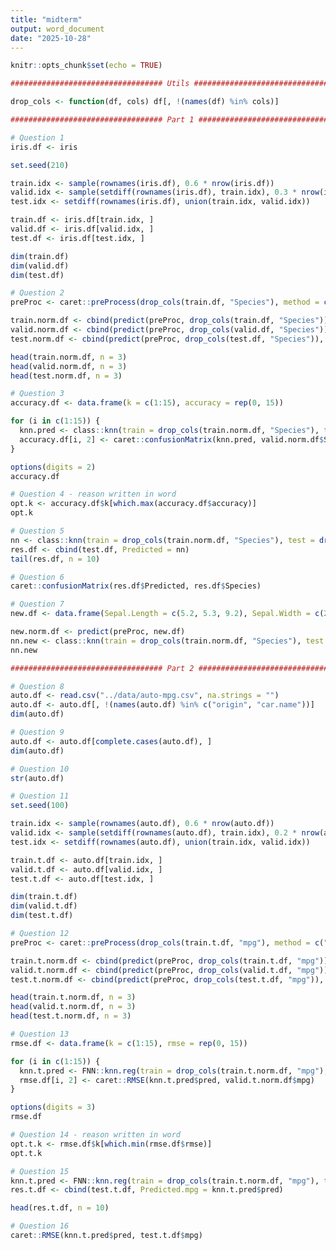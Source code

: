 ```yaml
---
title: "midterm"
output: word_document
date: "2025-10-28"
---
```


```r
knitr::opts_chunk$set(echo = TRUE)
```

```r
################################## Utils ##################################

drop_cols <- function(df, cols) df[, !(names(df) %in% cols)]

################################## Part 1 ##################################

# Question 1
iris.df <- iris

set.seed(210)

train.idx <- sample(rownames(iris.df), 0.6 * nrow(iris.df))
valid.idx <- sample(setdiff(rownames(iris.df), train.idx), 0.3 * nrow(iris.df))
test.idx <- setdiff(rownames(iris.df), union(train.idx, valid.idx))

train.df <- iris.df[train.idx, ]
valid.df <- iris.df[valid.idx, ]
test.df <- iris.df[test.idx, ]

dim(train.df)
dim(valid.df)
dim(test.df)

# Question 2
preProc <- caret::preProcess(drop_cols(train.df, "Species"), method = c("center", "scale"))

train.norm.df <- cbind(predict(preProc, drop_cols(train.df, "Species")), Species = train.df$Species)
valid.norm.df <- cbind(predict(preProc, drop_cols(valid.df, "Species")), Species = valid.df$Species)
test.norm.df <- cbind(predict(preProc, drop_cols(test.df, "Species")), Species = test.df$Species)

head(train.norm.df, n = 3)
head(valid.norm.df, n = 3)
head(test.norm.df, n = 3)

# Question 3
accuracy.df <- data.frame(k = c(1:15), accuracy = rep(0, 15))

for (i in c(1:15)) {
  knn.pred <- class::knn(train = drop_cols(train.norm.df, "Species"), test = drop_cols(valid.norm.df, "Species"), cl = train.norm.df$Species, k = i)
  accuracy.df[i, 2] <- caret::confusionMatrix(knn.pred, valid.norm.df$Species)$overall[1]
}

options(digits = 2)
accuracy.df

# Question 4 - reason written in word
opt.k <- accuracy.df$k[which.max(accuracy.df$accuracy)]
opt.k

# Question 5
nn <- class::knn(train = drop_cols(train.norm.df, "Species"), test = drop_cols(test.norm.df, "Species"), cl = train.norm.df$Species, k = 4)
res.df <- cbind(test.df, Predicted = nn)
tail(res.df, n = 10)

# Question 6
caret::confusionMatrix(res.df$Predicted, res.df$Species)

# Question 7
new.df <- data.frame(Sepal.Length = c(5.2, 5.3, 9.2), Sepal.Width = c(2.7, 3.7, 2.9), Petal.Length = c(4.2, 3.5, 4.0), Petal.Width = c(2.0, 1.9, 1.8))

new.norm.df <- predict(preProc, new.df)
nn.new <- class::knn(train = drop_cols(train.norm.df, "Species"), test = new.norm.df, cl = train.norm.df$Species, k = 4)
nn.new

################################## Part 2 ##################################

# Question 8
auto.df <- read.csv("../data/auto-mpg.csv", na.strings = "")
auto.df <- auto.df[, !(names(auto.df) %in% c("origin", "car.name"))]
dim(auto.df)

# Question 9
auto.df <- auto.df[complete.cases(auto.df), ]
dim(auto.df)

# Question 10
str(auto.df)

# Question 11
set.seed(100)

train.idx <- sample(rownames(auto.df), 0.6 * nrow(auto.df))
valid.idx <- sample(setdiff(rownames(auto.df), train.idx), 0.2 * nrow(auto.df))
test.idx <- setdiff(rownames(auto.df), union(train.idx, valid.idx))

train.t.df <- auto.df[train.idx, ]
valid.t.df <- auto.df[valid.idx, ]
test.t.df <- auto.df[test.idx, ]

dim(train.t.df)
dim(valid.t.df)
dim(test.t.df)

# Question 12
preProc <- caret::preProcess(drop_cols(train.t.df, "mpg"), method = c("center", "scale"))

train.t.norm.df <- cbind(predict(preProc, drop_cols(train.t.df, "mpg")), mpg = train.t.df$mpg)
valid.t.norm.df <- cbind(predict(preProc, drop_cols(valid.t.df, "mpg")), mpg = valid.t.df$mpg)
test.t.norm.df <- cbind(predict(preProc, drop_cols(test.t.df, "mpg")), mpg = test.t.df$mpg)

head(train.t.norm.df, n = 3)
head(valid.t.norm.df, n = 3)
head(test.t.norm.df, n = 3)

# Question 13
rmse.df <- data.frame(k = c(1:15), rmse = rep(0, 15))

for (i in c(1:15)) {
  knn.t.pred <- FNN::knn.reg(train = drop_cols(train.t.norm.df, "mpg"), test = drop_cols(valid.t.norm.df, "mpg"), y = train.t.norm.df$mpg, k = i)
  rmse.df[i, 2] <- caret::RMSE(knn.t.pred$pred, valid.t.norm.df$mpg)
}

options(digits = 3)
rmse.df

# Question 14 - reason written in word
opt.t.k <- rmse.df$k[which.min(rmse.df$rmse)]
opt.t.k

# Question 15
knn.t.pred <- FNN::knn.reg(train = drop_cols(train.t.norm.df, "mpg"), test = drop_cols(test.t.norm.df, "mpg"), y = train.t.norm.df$mpg, k = 10)
res.t.df <- cbind(test.t.df, Predicted.mpg = knn.t.pred$pred)

head(res.t.df, n = 10)

# Question 16
caret::RMSE(knn.t.pred$pred, test.t.df$mpg)
```